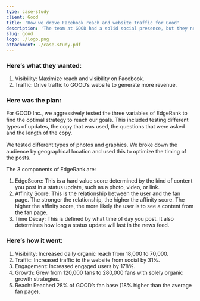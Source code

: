 ```yaml
---
type: case-study
client: Good
title: 'How we drove Facebook reach and website traffic for Good'
description: 'The team at GOOD had a solid social presence, but they needed to reach more of their audience and drive traffic to their website to generate more revenue from social media. They looked to the BrandGlue team for help.'
slug: good
logo: ./logo.png
attachment: ./case-study.pdf
---
```


### Here’s what they wanted:

1. Visibility: Maximize reach and visibility on Facebook.
2. Traffic: Drive traffic to GOOD’s website to generate more revenue.

### Here was the plan:

For GOOD Inc., we aggressively tested the three variables of EdgeRank to ﬁnd the optimal strategy to reach our goals. This included testing diﬀerent types of updates, the copy that was used, the questions that were asked and the length of the copy.

We tested diﬀerent types of photos and graphics. We broke down the audience by geographical location and used this to optimize the timing of the posts.

The 3 components of EdgeRank are:

1. EdgeScore: This is a hard value score determined by the kind of content you post in a status update, such as a photo, video, or link.
2. Affinity Score: This is the relationship between the user and the fan page. The stronger the relationship, the higher the affinity score. The higher the affinity score, the more likely the user is to see a content from the fan page.
3. Time Decay: This is defined by what time of day you post. It also determines how long a status update will last in the news feed.

### Here’s how it went:

1. Visibility: Increased daily organic reach from 18,000 to 70,000.
2. Traffic: Increased traffic to the website from social by 31%.
3. Engagement: Increased engaged users by 178%.
4. Growth: Grew from 120,000 fans to 280,000 fans with solely organic growth strategies.
5. Reach: Reached 28% of GOOD’s fan base (18% higher than the average fan page).
